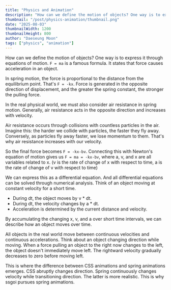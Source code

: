 ```yaml
---
title: "Physics and Animation"
description: "How can we define the motion of objects? One way is to express it through equations of motion."
thumbnail: "/post/physics-animation/thumbnail.png"
date: "2025-08-03"
thumbnailWidth: 1200
thumbnailHeight: 800
author: "Daeseung Moon"
tags: ["physics", "animation"]
---
```


How can we define the motion of objects? One way is to express it through equations of motion.
`F = ma` is a famous formula. It states that force causes acceleration in an object.

In spring motion, the force is proportional to the distance from the equilibrium point. That's `F = -kx`. Force is generated in the opposite direction of displacement, and the greater the spring constant, the stronger the pulling force.

In the real physical world, we must also consider air resistance in spring motion. Generally, air resistance acts in the opposite direction and increases with velocity.

Air resistance occurs through collisions with countless particles in the air. Imagine this: the harder we collide with particles, the faster they fly away. Conversely, as particles fly away faster, we lose momentum to them. That's why air resistance increases with our velocity.

So the final force becomes `F = -kx-bv`. Connecting this with Newton's equation of motion gives us `F = ma = -kx-bv`, where a, v, and x are all variables related to x. (v is the rate of change of x with respect to time, a is the rate of change of v with respect to time)

We can express this as a differential equation. And all differential equations can be solved through numerical analysis. Think of an object moving at constant velocity for a short time.

- During dt, the object moves by v * dt.
- During dt, the velocity changes by a * dt.
- Acceleration is determined by the current distance and velocity.

By accumulating the changing x, v, and a over short time intervals, we can describe how an object moves over time.

All objects in the real world move between continuous velocities and continuous accelerations. Think about an object changing direction while moving. When a force pulling an object to the right now changes to the left, the object doesn't immediately move left. The rightward velocity gradually decreases to zero before moving left.

This is where the difference between CSS animations and spring animations emerges. CSS abruptly changes direction. Spring continuously changes velocity while transitioning direction. The latter is more realistic. This is why ssgoi pursues spring animations.